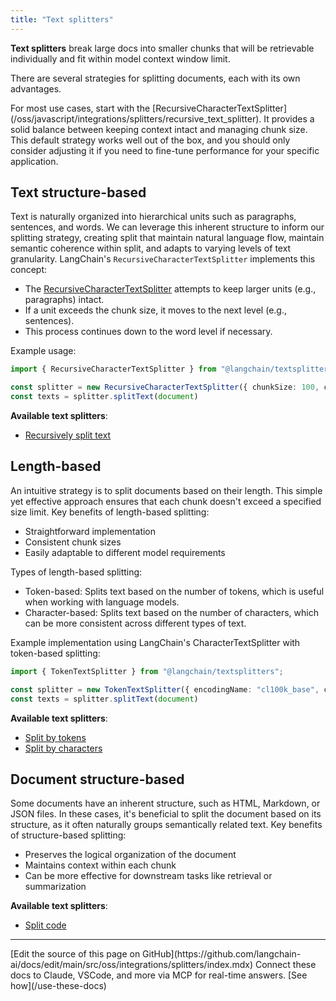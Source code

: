 ```yaml
---
title: "Text splitters"
---
```


**Text splitters** break large docs into smaller chunks that will be retrievable individually and fit within model context window limit.

There are several strategies for splitting documents, each with its own advantages.

<Tip>
For most use cases, start with the [RecursiveCharacterTextSplitter](/oss/javascript/integrations/splitters/recursive_text_splitter). It provides a solid balance between keeping context intact and managing chunk size. This default strategy works well out of the box, and you should only consider adjusting it if you need to fine-tune performance for your specific application.
</Tip>

## Text structure-based

Text is naturally organized into hierarchical units such as paragraphs, sentences, and words. We can leverage this inherent structure to inform our splitting strategy, creating split that maintain natural language flow, maintain semantic coherence within split, and adapts to varying levels of text granularity. LangChain's `RecursiveCharacterTextSplitter` implements this concept:

- The [RecursiveCharacterTextSplitter](/oss/javascript/integrations/splitters/recursive_text_splitter) attempts to keep larger units (e.g., paragraphs) intact.
- If a unit exceeds the chunk size, it moves to the next level (e.g., sentences).
- This process continues down to the word level if necessary.

Example usage:


```ts
import { RecursiveCharacterTextSplitter } from "@langchain/textsplitters";

const splitter = new RecursiveCharacterTextSplitter({ chunkSize: 100, chunkOverlap: 0 })
const texts = splitter.splitText(document)
```


**Available text splitters**:
- [Recursively split text](/oss/javascript/integrations/splitters/recursive_text_splitter)

## Length-based

An intuitive strategy is to split documents based on their length. This simple yet effective approach ensures that each chunk doesn't exceed a specified size limit. Key benefits of length-based splitting:

- Straightforward implementation
- Consistent chunk sizes
- Easily adaptable to different model requirements

Types of length-based splitting:

- Token-based: Splits text based on the number of tokens, which is useful when working with language models.
- Character-based: Splits text based on the number of characters, which can be more consistent across different types of text.

Example implementation using LangChain's CharacterTextSplitter with token-based splitting:


```ts
import { TokenTextSplitter } from "@langchain/textsplitters";

const splitter = new TokenTextSplitter({ encodingName: "cl100k_base", chunkSize: 100, chunkOverlap: 0 })
const texts = splitter.splitText(document)
```


**Available text splitters**:
- [Split by tokens](/oss/javascript/integrations/splitters/split_by_token)
- [Split by characters](/oss/javascript/integrations/splitters/character_text_splitter)

## Document structure-based

Some documents have an inherent structure, such as HTML, Markdown, or JSON files. In these cases, it's beneficial to split the document based on its structure, as it often naturally groups semantically related text. Key benefits of structure-based splitting:

- Preserves the logical organization of the document
- Maintains context within each chunk
- Can be more effective for downstream tasks like retrieval or summarization


**Available text splitters**:
- [Split code](/oss/javascript/integrations/splitters/code_splitter)

---

<Callout icon="pen-to-square" iconType="regular">
    [Edit the source of this page on GitHub](https://github.com/langchain-ai/docs/edit/main/src/oss/integrations/splitters/index.mdx)
</Callout>
<Tip icon="terminal" iconType="regular">
    Connect these docs to Claude, VSCode, and more via MCP for    real-time answers. [See how](/use-these-docs)
</Tip>
